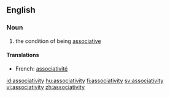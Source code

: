 ==English==

===Noun===
{{wikipedia}}
{{en-noun|associativities}}

# {{algebra}} the condition of being [[associative]]

====Translations====
{{trans-top|condition of being associative}}
* French: [[associativité]] {{f}}
{{trans-mid}}
{{trans-bottom}}

[[id:associativity]]
[[hu:associativity]]
[[fi:associativity]]
[[sv:associativity]]
[[vi:associativity]]
[[zh:associativity]]